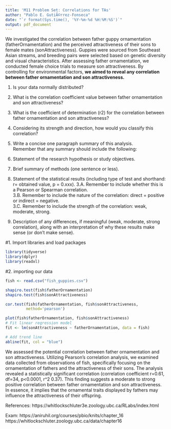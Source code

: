 ```yaml
---
title: 'M11 Problem Set: Correlations for TAs'
author: "Pablo E. GutiÃ©rrez-Fonseca"
date: "`r format(Sys.time(), '%Y-%m-%d %H:%M:%S')`"
output: pdf_document
---
```



We investigated the correlation between father guppy ornamentation (fatherOrnamentation) and the perceived attractiveness of their sons to female mates (sonAttractiveness). Guppies were sourced from Southeast Asian streams, and breeding pairs were selected based on genetic diversity and visual characteristics. After assessing father ornamentation, we conducted female choice trials to measure son attractiveness. By controlling for environmental factors, **we aimed to reveal any correlation between father ornamentation and son attractiveness.**

1. Is your data normally distributed?
2. What is the correlation coefficient value between father ornamentation and son attractiveness?
3. What is the coefficient of determination (r2) for the correlation between father ornamentation and son attractiveness?
4. Considering its strength and direction, how would you classify this correlation?

5. Write a concise one paragraph summary of this analysis.  
Remember that any summary should include the following:  
1. Statement of the research hypothesis or study objectives.  
2. Brief summary of methods (one sentence or less).  
3. Statement of the statistical results (including type of test and shorthand: r= obtained value, p = 0.xxx). 
3.A. Remember to include whether this is a Pearson or Spearman correlation.  
3.B. Remember to include the nature of the correlation: direct = positive  or indirect = negative.  
3.C. Remember to include the strength of the correlation: weak, moderate, strong.  
4. Description of any differences, if meaningful (weak, moderate, strong correlation), along with an interpretation of why these results make sense (or don't make sense).  


#1. Import libraries and load packages
```r
library(tidyverse)
library(dplyr)
library(readxl)
```


#2. importing our data
```r
fish <- read.csv("fish_guppies.csv")
```

```r
shapiro.test(fish$fatherOrnamentation)
shapiro.test(fish$sonAttractiveness)
```

```r
cor.test(fish$fatherOrnamentation, fish$sonAttractiveness,
         method='pearson')
```


```r
plot(fish$fatherOrnamentation, fish$sonAttractiveness)
# Fit linear regression model
fit <- lm(sonAttractiveness ~ fatherOrnamentation, data = fish)

# Add trend line
abline(fit, col = "blue")
```

We assessed the potential correlation between father ornamentation and son attractiveness. Utilizing Pearson's correlation analysis, we examined data collected from observations of fish, specifically focusing on the ornamentation of fathers and the attractiveness of their sons. The analysis revealed a statistically significant correlation (correlation coefficient r=0.61, df=34, p<0.0001, r^2 0.37). This finding suggests a moderate to strong positive correlation between father ornamentation and son attractiveness. In essence, it implies that the ornamental traits displayed by fathers may influence the attractiveness of their offspring.


References:
https://whitlockschluter3e.zoology.ubc.ca/RLabs/index.html

Exam:
https://aniruhil.org/courses/pbio/knits/chapter_16
https://whitlockschluter.zoology.ubc.ca/data/chapter16
